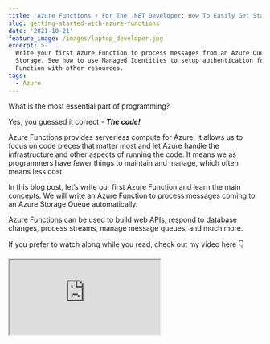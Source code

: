```yaml
---
title: 'Azure Functions ⚡ For The .NET Developer: How To Easily Get Started'
slug: getting-started-with-azure-functions
date: '2021-10-21'
feature_image: /images/laptop_developer.jpg
excerpt: >-
  Write your first Azure Function to process messages from an Azure Queue
  Storage. See how to use Managed Identities to setup authentication for Azure
  Function with other resources.
tags:
  - Azure
---
```

What is the most essential part of programming?

Yes, you guessed it correct - _**The code!**_

Azure Functions provides serverless compute for Azure. It allows us to focus on code pieces that matter most and let Azure handle the infrastructure and other aspects of running the code. It means we as programmers have fewer things to maintain and manage, which often means less cost.

In this blog post, let’s write our first Azure Function and learn the main concepts. We will write an Azure Function to process messages coming to an Azure Storage Queue automatically.

Azure Functions can be used to build web APIs, respond to database changes, process streams, manage message queues, and much more.

If you prefer to watch along while you read, check out my video here 👇

<iframe src="https://www.youtube.com/embed/27OUTVdK2_0" />

## Writing Our First Function

Before proceeding any further, make sure you have the [Azure Functions Core Tools](https://docs.microsoft.com/en-us/azure/azure-functions/functions-run-local?WT.mc_id=AZ-MVP-5003875) installed.

Azure Functions Core Tools help develop and test functions on the local computer using the full Functions runtime. Depending on the IDE that you use to write code, you can pick and choose different ways to create a Function - [Command line](https://docs.microsoft.com/en-us/azure/azure-functions/create-first-function-cli-csharp?WT.mc_id=AZ-MVP-5003875), [VS Code](https://docs.microsoft.com/en-us/azure/azure-functions/create-first-function-vs-code-csharp?WT.mc_id=AZ-MVP-5003875), [Visual Studio](https://docs.microsoft.com/en-us/azure/azure-functions/functions-create-your-first-function-visual-studio?WT.mc_id=AZ-MVP-5003875), [Rider](https://blog.jetbrains.com/dotnet/2019/05/09/building-azure-functions-sql-database-improvements-azure-toolkit-rider-2019-1/) etc.

Creating a Functions involves choosing a template for the Function Trigger.

![Visual Studio Azure Function Template](/images/azure_function_create_new.jpg)

When creating an Azure Function, we need to specify a Storage Account (_`AzureWebJobsStorage`_). In the above example, it is set to the Storage Emulator. When we deploy the Function to the Azure infrastructure, this needs to be a real Azure Storage Account that supports Blob, Queue, and Table storage.

This storage account manages triggers, logging function executions, and other meta information of the Azure Function itself. [Here are a few considerations](https://docs.microsoft.com/en-us/azure/azure-functions/storage-considerations?WT.mc_id=AZ-MVP-5003875) you need to make if you are reusing an existing storage account for running a Function.

The `AzureWebJobsStorage` Storage Account is not related to the account that the Function is listening for queue messages. That Queue/Storage is identified by the two values below the `AzureWebJobsStorage` setting in the above dialog/diagram.

### Triggers

Triggers run Azure Functions.

It defines how/when a Function is invoked. Every Function must have exactly one trigger. Depending on the trigger, it has associated data that is passed on the Azure Function as payload.

In this example, we want to process messages coming into Azure Queue Storage. The Queue trigger template helps set up the initial code required for this.

### Function Code

An Azure Function is defined as a static method within a class library project identified by the `FunctionName` attribute. This method is the Function’s entry point. The method must define a Trigger attribute that specifies the trigger type and binds input data.

The below function is an Azure Queue Storage triggered Function. It runs anytime a message is dropped in the `add-weatherdata`. The connection string to the queue is specified as part of the environment configuration with the name `WeatherDataQueue`.

```csharp
public static class Function1
{
    [FunctionName("ProcessWeatherData")]
    public static void Run(
        [QueueTrigger("add-weatherdata", Connection = "WeatherDataQueue")]string myQueueItem, 
        ILogger log)
    {
        log.LogInformation($"C# Queue trigger function processed: {myQueueItem}");
    }
}

```

The connection string `WeatherDataQueue` can be specified as part of the `local.settings.json` file when running on the local development computer.

```csharp
{
  "IsEncrypted": false,
  "Values": {
    "AzureWebJobsStorage": "UseDevelopmentStorage=true",
    "FUNCTIONS_WORKER_RUNTIME": "dotnet",
    "WeatherDataQueue": "<Connection String to Azure Storage Account>"
  }
}

```

Run the application after setting the correct connection string. If you drop messages to the queue either via the Azure Portal or using code, it will automatically be picked up the Function code and process.

In this case, it simply logs the message.

![Azure Function Local Application Console](/images/azure_function_processing.jpg)

## Azure Function & Managed Identity

Azure Functions supports Managed Identities.

This means we can avoid having to put in connection strings to connect to other resources (that support Managed Identities) and instead let Azure manage the credentials for us.

<BlogLink
  href="/blog/defaultazurecredential-from-azure-sdk/"
  title="DefaultAzureCredential: Unifying How We Get Azure AD Token"
  description="Azure Identity library provides Azure Active Directory token authentication support across the Azure SDK"
  authorImage="/images/logo-512x512-24.png"
  authorName="Rahul Nath"
  authorTitle="Rahul Pulikkot Nath"
  featureImage="/images/pfx_security.jpg"
/>

In our example, we added in the `WeatherDataQueue` connection string to connect to the Azure Queue Storage. We can replace this to use Managed Identites.

To enable Managed Identities for QueueTrigger we need to update it to the latest Nuget package ([Extension version 5.0.0-beta1 or later](https://docs.microsoft.com/en-us/azure/azure-functions/functions-bindings-storage-queue?WT.mc_id=AZ-MVP-5003875#storage-extension-5x-and-higher)).

With the updated packages, update the connection string name in `local.settings.json` file with a suffix `__queueServiceUri`.

```csharp
{
  "IsEncrypted": false,
  "Values": {
    "AzureWebJobsStorage": "UseDevelopmentStorage=true",
    "FUNCTIONS_WORKER_RUNTIME": "dotnet",
    "WeatherDataQueue__queueServiceUri": "https://youtubevideodemo.queue.core.windows.net/"
  }
}

```

The `QueueTrigger` class is set up to use Managed Identity to connect to the Storage Account when it detects a connection string value appended with the _serviceUri_.

Make sure to grant the Identity the application is running under appropriate permissions in the Azure Storage Account.

When running on the local machine, it can automatically pick up the user logged in to Visual Studio. If the Function is running in Azure infrastructure, enable Identity on the resource and grant it permissions.

![Azure Function Role Assignment For Managed Identity](/images/azure_function_iam_role_assignments.jpg)

Since we need to access Queue Storage to read, write, and delete messages, I have assigned the ‘_Storage Queue Data Contributor_’ role for the appropriate identities as shown above.

The application does not use any secrets or sensitive information to connect the Queue Storage. The Azure infrastructure is automatically managing this for us. It is one less thing to worry about for us developers.

## Deploying Azure Functions

The easiest way to deploy (for testing purposes) is to Publish from the IDE. In Visual Studio, this is built-in, for other IDE’s you will have to install the Azure Tools Extension.

![Deploy Azure Function From Visual Studio](/images/azure_function_publish_visual_studio.jpg)

For real-world applications, I suggest setting up a build-deploy pipeline. If you are using Azure DevOps, check out the below video 👇

<iframe src="https://www.youtube.com/embed/_cOckpopDkY" />

We have successfully created an Azure Function, set it up to process messages from a Queue Storage, and have an end-to-end build and deploy pipeline to push our code into the Azure Infrastructure.

Any time we change our Function and commit it to our git repository, it will be automatically deployed to the corresponding environment.

I hope this helped you to understand and write your first Azure Function ⚡
